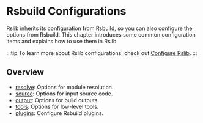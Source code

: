 
# Rsbuild Configurations

Rslib inherits its configuration from Rsbuild, so you can also configure the <RsbuildDocBadge path="/config" text="config" /> options from Rsbuild. This chapter introduces some common configuration items and explains how to use them in Rslib.

:::tip
To learn more about Rslib configurations, check out [Configure Rslib](/guide/basic/configure-rslib).
:::

## Overview

- [resolve](/config/rsbuild/resolve): Options for module resolution.
- [source](/config/rsbuild/source): Options for input source code.
- [output](/config/rsbuild/output): Options for build outputs.
- [tools](/config/rsbuild/tools): Options for low-level tools.
- [plugins](/config/rsbuild/plugins): Configure Rsbuild plugins.

